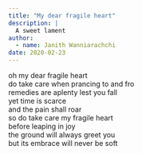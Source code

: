 ```yaml
---
title: "My dear fragile heart"
description: |
  A sweet lament
author:
  - name: Janith Wanniarachchi
date: 2020-02-23
---
```


oh my dear fragile heart  
do take care when prancing to and fro   
remedies are aplenty lest you fall  
yet time is scarce  
and the pain shall roar  
so do take care my fragile heart  
before leaping in joy  
the ground will always greet you  
but its embrace will never be soft  